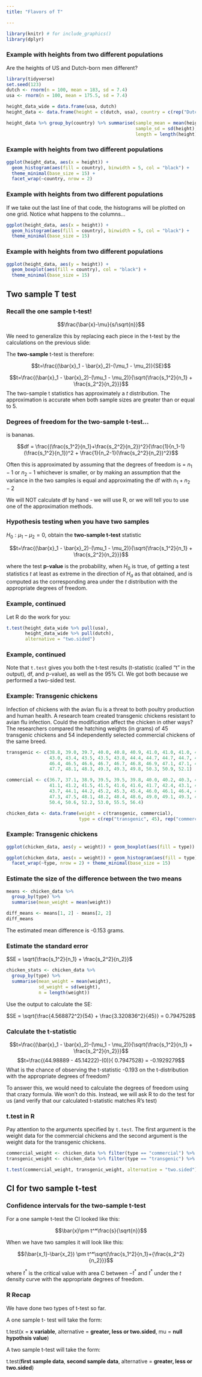 ```yaml
---
title: "Flavors of T"

---
```


<!-- libraries -->
```r
library(knitr) # for include_graphics() 
library(dplyr)
```

### Example with heights from two different populations

Are the heights of US and Dutch-born men different?

```r
library(tidyverse)
set.seed(123)
dutch <- rnorm(n = 100, mean = 183, sd = 7.4)
usa <- rnorm(n = 100, mean = 175.5, sd = 7.4)

height_data_wide = data.frame(usa, dutch)
height_data <- data.frame(height = c(dutch, usa), country = c(rep("Dutch", 100), rep("USA", 100)))

height_data %>% group_by(country) %>% summarise(sample_mean = mean(height), 
                                                sample_sd = sd(height), 
                                                length = length(height))
```


### Example with heights from two different populations
```r
ggplot(height_data, aes(x = height)) + 
  geom_histogram(aes(fill = country), binwidth = 5, col = "black") +
  theme_minimal(base_size = 15) +
  facet_wrap(~country, nrow = 2)
```

### Example with heights from two different populations
If we take out the last line of that code, the histograms will be plotted on one grid.  Notice what happens to the columns...
```r
ggplot(height_data, aes(x = height)) + 
  geom_histogram(aes(fill = country), binwidth = 5, col = "black") +
  theme_minimal(base_size = 15)
```

  
### Example with heights from two different populations  
```r
ggplot(height_data, aes(y = height)) + 
  geom_boxplot(aes(fill = country), col = "black") +
  theme_minimal(base_size = 15) 
```


## Two sample T test 


### Recall the one sample t-test!

$$\frac{\bar{x}-\mu}{s/\sqrt{n}}$$

We need to generalize this by replacing each piece in the t-test by the 
calculations on the previous slide:

The **two-sample** t-test is therefore:

$$t=\frac{(\bar{x}_1 - \bar{x}_2)-(\mu_1 - \mu_2)}{SE}$$

$$t=\frac{(\bar{x}_1 - \bar{x}_2)-(\mu_1 - \mu_2)}{\sqrt{\frac{s_1^2}{n_1} + \frac{s_2^2}{n_2}}}$$
The two-sample t statistics has approximately a $t$ distribution. The approximation
is accurate when both sample sizes are greater than or equal to 5.

### Degrees of freedom for the two-sample t-test...

is bananas.

$$df = \frac{(\frac{s_1^2}{n_1}+\frac{s_2^2}{n_2})^2}{\frac{1}{n_1-1}(\frac{s_1^2}{n_1})^2 + \frac{1}{n_2-1}(\frac{s_2^2}{n_2})^2}$$

Often this is approximated by assuming that the degrees of freedom is = $n_{1} - 1$ or $n_{2}-1$ whichever is smaller, 
or by making an assumption that the variance in the two samples is equal and approximating the df with $n_{1}+n_{2}-2$

We will NOT calculate df by hand - we will use R, or we will tell you to use one of the approximation methods.

### Hypothesis testing when you have two samples

$H_0: \mu_1-\mu_2=0$, obtain the **two-sample t-test** statistic

$$t=\frac{(\bar{x}_1 - \bar{x}_2)-(\mu_1 - \mu_2)}{\sqrt{\frac{s_1^2}{n_1} + \frac{s_2^2}{n_2}}}$$

where the test **p-value** is the probability, when $H_0$ is true, of getting a
test statistics $t$ at least as extreme in the direction of $H_a$ as that obtained, 
and is computed as the corresponding area under the $t$ distribution with the
appropriate degrees of freedom.


### Example, continued

Let R do the work for you: 

```r
t.test(height_data_wide %>% pull(usa), 
       height_data_wide %>% pull(dutch), 
       alternative = "two.sided")
```

### Example, continued
Note that `t.test` gives you both the t-test results (t-statistic (called "t" in 
the output), df, and p-value), as well as the 95% CI. We got both because we 
performed a two-sided test.


### Example: Transgenic chickens

Infection of chickens with the avian flu is a threat to both poultry production
and human health. A research team created transgenic chickens resistant to avian
flu infection. Could the modification affect the chicken in other ways? The 
researchers compared the hatching weights (in grams) of 45 transgenic chickens
and 54 independently selected commercial chickens of the same breed.

```r
transgenic <- c(38.8, 39.0, 39.7, 40.0, 40.8, 40.9, 41.0, 41.0, 41.0, 42.5, 42.6, 43.0,
                43.0, 43.4, 43.5, 43.5, 43.8, 44.4, 44.7, 44.7, 44.7, 45.3, 45.7, 45.8, 
                46.4, 46.5, 46.6, 46.7, 46.7, 46.8, 46.9, 47.1, 47.1, 47.1, 47.3, 47.6,
                47.7, 48.1, 48.3, 49.3, 49.3, 49.8, 50.3, 50.9, 52.1)

commercial <- c(36.7, 37.1, 38.9, 39.5, 39.5, 39.8, 40.0, 40.2, 40.3, 40.5, 40.5, 40.7,
                41.1, 41.2, 41.5, 41.5, 41.6, 41.6, 41.7, 42.4, 43.1, 43.3, 43.3, 43.4,
                43.7, 44.1, 44.2, 45.2, 45.3, 45.4, 46.0, 46.1, 46.4, 46.6, 46.6, 46.9, 
                47.3, 47.5, 48.1, 48.2, 48.4, 48.6, 49.0, 49.1, 49.3, 49.6, 50.1, 50.2,  
                50.4, 50.6, 52.2, 53.0, 55.5, 56.4)

chicken_data <- data.frame(weight = c(transgenic, commercial), 
                           type = c(rep("transgenic", 45), rep("commercial", 54)))
```

### Example: Transgenic chickens
```r
ggplot(chicken_data, aes(y = weight)) + geom_boxplot(aes(fill = type)) + theme_minimal(base_size = 15)

ggplot(chicken_data, aes(x = weight)) + geom_histogram(aes(fill = type), binwidth = 3, col = "black") +
  facet_wrap(~type, nrow = 2) + theme_minimal(base_size = 15)
```

### Estimate the size of the difference between the two means

```r
means <- chicken_data %>% 
  group_by(type) %>% 
  summarise(mean_weight = mean(weight))

diff_means <- means[1, 2] - means[2, 2]
diff_means
```

The estimated mean difference is -0.153 grams.

### Estimate the standard error

$SE = \sqrt{\frac{s_1^2}{n_1} + \frac{s_2^2}{n_2}}$

```r
chicken_stats <- chicken_data %>% 
  group_by(type) %>% 
  summarise(mean_weight = mean(weight),
            sd_weight = sd(weight), 
            n = length(weight)) 
```
 Use the output to calculate the SE:
 
$SE = \sqrt{\frac{4.568872^2}{54} + \frac{3.320836^2}{45}} = 0.7947528$

### Calculate the t-statistic

$$t=\frac{(\bar{x}_1 - \bar{x}_2)-(\mu_1 - \mu_2)}{\sqrt{\frac{s_1^2}{n_1} + \frac{s_2^2}{n_2}}}$$
$$t=\frac{(44.98889 - 45.14222)-(0)}{ 0.7947528} = -0.1929279$$
What is the chance of observing the t-statistic -0.193 on the t-distribution 
with the appropriate degrees of freedom?

To answer this, we would need to calculate the degrees of freedom using that 
crazy formula. We won't do this. Instead, we will ask R to do the test for us 
(and verify that our calculated t-statistic matches R's test)

### t.test in R

Pay attention to the arguments specified by `t.test`. The first argument is the 
weight data for the commercial chickens and the second argument is the weight 
data for the transgenic chickens.

```r
commercial_weight <- chicken_data %>% filter(type == "commercial") %>% pull(weight)
transgenic_weight <- chicken_data %>% filter(type == "transgenic") %>% pull(weight)
```

```r
t.test(commercial_weight, transgenic_weight, alternative = "two.sided")
```


## CI for two sample t-test

### Confidence intervals for the two-sample t-test
For a one sample t-test the CI looked like this:

$$\bar{x}\pm t^*\frac{s}{\sqrt{n}}$$

When we have two samples it will look like this:

$$(\bar{x_1}-\bar{x_2}) \pm t^*\sqrt{\frac{s_1^2}{n_1}+{\frac{s_2^2}{n_2}}}$$ 

where $t^*$ is the critical value with area C between $-t^*$ and $t^*$ under the $t$
density curve with the appropriate degrees of freedom.


### R Recap 
We have done two types of t-test so far.  

A one sample t- test will take the form:

t.test(x = **x variable**, alternative = **greater, less or two.sided**, mu = **null hypothsis value**)

A two sample t-test will take the form:

t.test(**first sample data**, **second sample data**, alternative = **greater, less or two.sided**)
